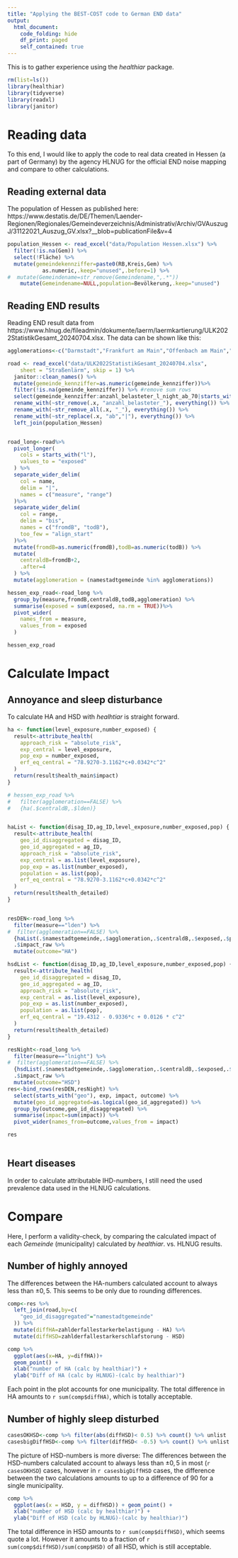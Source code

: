 ```yaml
---
title: "Applying the BEST-COST code to German END data"
output:
  html_document:
    code_folding: hide
    df_print: paged
    self_contained: true
---
```



This is to gather experience using the *healthiar* package.

```r
rm(list=ls())
library(healthiar)
library(tidyverse)
library(readxl)
library(janitor)
```

# Reading data

To this end, I would like to apply the code to real data created in Hessen (a part of Germany) by the agency HLNUG for the official END noise mapping and compare to other calculations.

## Reading external data

The population of Hessen as published here: https://www.destatis.de/DE/Themen/Laender-Regionen/Regionales/Gemeindeverzeichnis/Administrativ/Archiv/GVAuszugJ/31122021_Auszug_GV.xlsx?__blob=publicationFile&v=4


```r

population_Hessen <- read_excel("data/Population Hessen.xlsx") %>% 
  filter(!is.na(Gem)) %>% 
  select(!Fläche) %>% 
  mutate(gemeindekennziffer=paste0(RB,Kreis,Gem) %>% 
           as.numeric,.keep="unused",.before=1) %>% 
#  mutate(Gemeindename=str_remove(Gemeindename,",.*"))
    mutate(Gemeindename=NULL,population=Bevölkerung,.keep="unused")

```

## Reading END results

Reading END result data from 
https://www.hlnug.de/fileadmin/dokumente/laerm/laermkartierung/ULK2022StatistikGesamt_20240704.xlsx.
The data can be shown like this:

```r
agglomerations<-c("Darmstadt","Frankfurt am Main","Offenbach am Main","Wiesbaden","Hanau","Kassel")

road <- read_excel("data/ULK2022StatistikGesamt_20240704.xlsx", 
    sheet = "Straßenlärm", skip = 1) %>% 
  janitor::clean_names() %>%
  mutate(gemeinde_kennziffer=as.numeric(gemeinde_kennziffer))%>% 
  filter(!is.na(gemeinde_kennziffer)) %>% #remove sum rows
  select(gemeinde_kennziffer:anzahl_belasteter_l_night_ab_70|starts_with("zahl")) %>% 
  rename_with(~str_remove(.x, "anzahl_belasteter_"), everything()) %>%
  rename_with(~str_remove_all(.x, "_"), everything()) %>% 
  rename_with(~str_replace(.x, "ab","|"), everything()) %>% 
  left_join(population_Hessen)


road_long<-road%>%
  pivot_longer(
    cols = starts_with("l"),
    values_to = "exposed"
  ) %>% 
  separate_wider_delim(
    col = name,
    delim = "|",
    names = c("measure", "range")
  )%>% 
  separate_wider_delim(
    col = range,
    delim = "bis",
    names = c("fromdB", "todB"),
    too_few = "align_start"
  )%>% 
  mutate(fromdB=as.numeric(fromdB),todB=as.numeric(todB)) %>% 
  mutate(
    centraldB=fromdB+2,
    .after=4
  ) %>% 
  mutate(agglomeration = (namestadtgemeinde %in% agglomerations))

hessen_exp_road<-road_long %>%
  group_by(measure,fromdB,centraldB,todB,agglomeration) %>% 
  summarise(exposed = sum(exposed, na.rm = TRUE))%>% 
  pivot_wider(
    names_from = measure,
    values_from = exposed
  ) 

hessen_exp_road
```

# Calculate Impact
## Annoyance and sleep disturbance

To calculate HA and HSD with *healhtiar* is straight forward. 

```r
ha <- function(level_exposure,number_exposed) {
  result<-attribute_health(
    approach_risk = "absolute_risk",
    exp_central = level_exposure,
    pop_exp = number_exposed,
    erf_eq_central = "78.9270-3.1162*c+0.0342*c^2"
  ) 
  return(result$health_main$impact)
}

# hessen_exp_road %>% 
#   filter(agglomeration==FALSE) %>% 
#   {ha(.$centraldB,.$lden)}


haList <- function(disag_ID,ag_ID,level_exposure,number_exposed,pop) {
  result<-attribute_health(
    geo_id_disaggregated = disag_ID,
    geo_id_aggregated = ag_ID,
    approach_risk = "absolute_risk",
    exp_central = as.list(level_exposure),
    pop_exp = as.list(number_exposed),
    population = as.list(pop),
    erf_eq_central = "78.9270-3.1162*c+0.0342*c^2"
  ) 
  return(result$health_detailed)
}


resDEN<-road_long %>% 
  filter(measure=="lden") %>% 
#  filter(agglomeration==FALSE) %>% 
  {haList(.$namestadtgemeinde,.$agglomeration,.$centraldB,.$exposed,.$population)} %>% 
  .$impact_raw %>% 
  mutate(outcome="HA")

```

```r
hsdList <- function(disag_ID,ag_ID,level_exposure,number_exposed,pop) {
  result<-attribute_health(
    geo_id_disaggregated = disag_ID,
    geo_id_aggregated = ag_ID,
    approach_risk = "absolute_risk",
    exp_central = as.list(level_exposure),
    pop_exp = as.list(number_exposed),
    population = as.list(pop),
    erf_eq_central = "19.4312 - 0.9336*c + 0.0126 * c^2"
  ) 
  return(result$health_detailed)
}

resNight<-road_long %>% 
  filter(measure=="lnight") %>% 
#  filter(agglomeration==FALSE) %>% 
  {hsdList(.$namestadtgemeinde,.$agglomeration,.$centraldB,.$exposed,.$population)} %>% 
  .$impact_raw %>% 
  mutate(outcome="HSD")
res<-bind_rows(resDEN,resNight) %>% 
  select(starts_with("geo"), exp, impact, outcome) %>%
  mutate(geo_id_aggregated=as.logical(geo_id_aggregated)) %>%
  group_by(outcome,geo_id_disaggregated) %>% 
  summarise(impact=sum(impact)) %>% 
  pivot_wider(names_from=outcome,values_from = impact)

res
  
```

## Heart diseases

In order to calculate attributable IHD-numbers, I still need the used prevalence data used in the HLNUG calculations.

# Compare

Here, I perform a validity-check, by comparing the calculated impact of each *Gemeinde* (municipality) calculated by *healthiar*. vs. HLNUG results.

## Number of highly annoyed

The differences between the HA-numbers calculated account to always less than $\pm 0,5$. This seems to be only due to rounding differences.

```r


comp<-res %>% 
  left_join(road,by=c(
    "geo_id_disaggregated"="namestadtgemeinde"
  )) %>% 
  mutate(diffHA=zahlderfallestarkerbelastigung - HA) %>% 
  mutate(diffHSD=zahlderfallestarkerschlafstorung - HSD)

comp %>% 
  ggplot(aes(x=HA, y=diffHA))+
  geom_point() +
  xlab("number of HA (calc by healthiar)") +
  ylab("Diff of HA (calc by HLNUG)-(calc by healthiar)")

```

Each point in the plot accounts for one municipality. The total difference in HA amounts to `r sum(comp$diffHA)`, which is totally acceptable.


## Number of highly sleep disturbed
```r
casesOKHSD<-comp %>% filter(abs(diffHSD)< 0.5) %>% count() %>% unlist
casesbigDiffHSD<-comp %>% filter(diffHSD< -0.5) %>% count() %>% unlist
```

The picture of HSD-numbers is more diverse: The differences between the HSD-numbers calculated account to always less than $\pm 0,5$ in most  (`r casesOKHSD`) cases, however in `r casesbigDiffHSD` cases, the difference between the two calculations amounts to up to a difference of 90 for a single municipality.

```r
comp %>% 
  ggplot(aes(x = HSD, y = diffHSD)) + geom_point() +
  xlab("number of HSD (calc by healthiar)") +
  ylab("Diff of HSD (calc by HLNUG)-(calc by healthiar)")

```

The total difference in HSD amounts to `r sum(comp$diffHSD)`, which seems quote a lot. However it amounts to  a fraction of `r sum(comp$diffHSD)/sum(comp$HSD)` of all HSD, which is still acceptable.
